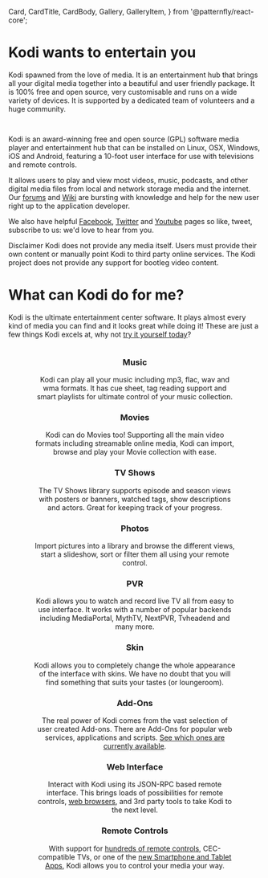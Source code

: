   Card,
  CardTitle,
  CardBody,
  Gallery,
  GalleryItem,
 } from '@patternfly/react-core';

# Kodi wants to entertain you

Kodi spawned from the love of media. It is an entertainment hub that brings all your digital media together into a beautiful and user friendly package. It is 100% free and open source, very customisable and runs on a wide variety of devices. It is supported by a dedicated team of volunteers and a huge community.

<div style="width: 80%; margin-left: 10%; margin-right: 10%; padding-bottom: 15px">
  <img alt="" src="/images/about--devices.jpg" />
</div>

Kodi is an award-winning free and open source (GPL) software media player and entertainment hub that can be installed on Linux, OSX, Windows, iOS and Android, featuring a 10-foot user interface for use with televisions and remote controls.

It allows users to play and view most videos, music, podcasts, and other digital media files from local and network storage media and the internet. Our [forums](https://forum.kodi.tv/) and [Wiki](https://kodi.wiki/view/Main_Page) are bursting with knowledge and help for the new user right up to the application developer.

We also have helpful [Facebook](https://www.facebook.com/XBMC), [Twitter](https://twitter.com/KodiTV) and [Youtube](http://www.youtube.com/teamxbmc) pages so like, tweet, subscribe to us: we'd love to hear from you.

<Card>
  <CardTitle>Disclaimer</CardTitle>
  <CardBody>Kodi does not provide any media itself. Users must provide their own content or manually point Kodi to third party online services. The Kodi project does not provide any support for bootleg video content.</CardBody>
</Card>

# What can Kodi do for me?

Kodi is the ultimate entertainment center software. It plays almost every kind of media you can find and it looks great while doing it! These are just a few things Kodi excels at, why not [try it yourself today](/download)?

<div style="width: 80%; margin-left: 10%; padding-bottom: 10px">
<Gallery hasGutter>
  <GalleryItem>
    <div align="center">
      <img alt="" src="/images/about--music.png" />
      <h3>Music</h3>
      Kodi can play all your music including mp3, flac, wav and wma formats. It has cue sheet, tag reading support and smart playlists for ultimate control of your music collection.
    </div>
  </GalleryItem>
  <GalleryItem>
    <div align="center">
      <img alt="" src="/images/about--movies.jpg" />
      <h3>Movies</h3>
      Kodi can do Movies too! Supporting all the main video formats including streamable online media, Kodi can import, browse and play your Movie collection with ease.
    </div>
  </GalleryItem>
  <GalleryItem>
    <div align="center">
      <img alt="" src="/images/about--tvshows.jpg" />
      <h3>TV Shows</h3>
      The TV Shows library supports episode and season views with posters or banners, watched tags, show descriptions and actors. Great for keeping track of your progress.
    </div>
  </GalleryItem>
  <GalleryItem>
    <div align="center">
      <img alt="" src="/images/about--photos.png" />
      <h3>Photos</h3>
      Import pictures into a library and browse the different views, start a slideshow, sort or filter them all using your remote control.
    </div>
  </GalleryItem>
  <GalleryItem>
    <div align="center">
      <img alt="" src="/images/about--pvr.jpg" />
      <h3>PVR</h3>
      Kodi allows you to watch and record live TV all from easy to use interface. It works with a number of popular backends including MediaPortal, MythTV, NextPVR, Tvheadend and many more.
    </div>
  </GalleryItem>
  <GalleryItem>
    <div align="center">
      <img alt="" src="/images/about--skins.jpg" />
      <h3>Skin</h3>
      Kodi allows you to completely change the whole appearance of the interface with skins. We have no doubt that you will find something that suits your tastes (or loungeroom).
    </div>
  </GalleryItem>
  <GalleryItem>
    <div align="center">
      <img alt="" src="/images/about--addons.png" />
      <h3>Add-Ons</h3>
      The real power of Kodi comes from the vast selection of user created Add-ons. There are Add-Ons for popular web services, applications and scripts. <a href="/addons">See which ones are currently available</a>.
    </div>
  </GalleryItem>
  <GalleryItem>
    <div align="center">
      <img alt="" src="/images/about--webinterface.jpg" />
      <h3>Web Interface</h3>
      Interact with Kodi using its JSON-RPC based remote interface. This brings loads of possibilities for remote controls, <a href="/addons/category/web-interfaces">web browsers</a>, and 3rd party tools to take Kodi to the next level.
    </div>
  </GalleryItem>
  <GalleryItem>
    <div align="center">
      <img alt="" src="/images/about--remotes.jpg" />
      <h3>Remote Controls</h3>
      With support for <a href="http://kodi.wiki/view/Remote_controls">hundreds of remote controls</a>, CEC-compatible TVs, or one of the <a href="/about/software">new Smartphone and Tablet Apps</a>, Kodi allows you to control your media your way.
    </div>
  </GalleryItem>
</Gallery>
</div>

